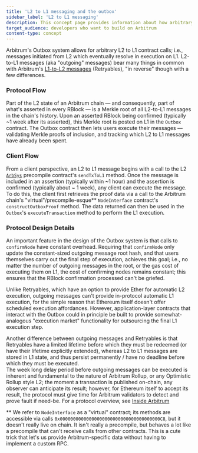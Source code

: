 ```yaml
---
title: 'L2 to L1 messaging and the outbox'
sidebar_label: 'L2 to L1 messaging'
description: This concept page provides information about how arbitrary messages are passed from L2 to L1
target_audience: developers who want to build on Arbitrum
content-type: concept
---
```


Arbitrum's Outbox system allows for arbitrary L2 to L1 contract calls; i.e., messages initiated from L2 which eventually resolve in execution on L1. L2-to-L1 messages (aka "outgoing" messages) bear many things in common with Arbitrum's [L1-to-L2 messages](./l1-to-l2-messaging.mdx) (Retryables), "in reverse" though with a few differences.

### Protocol Flow

Part of the L2 state of an Arbitrum chain — and consequently, part of what's asserted in every RBlock — is a Merkle root of all L2-to-L1 messages in the chain's history. Upon an asserted RBlock being confirmed (typically ~1 week after its asserted), this Merkle root is posted on L1 in the `Outbox` contract. The Outbox contract then lets users execute their messages — validating Merkle proofs of inclusion, and tracking which L2 to L1 messages have already been spent.

### Client Flow

From a client perspective, an L2 to L1 message begins with a call to the L2 [`ArbSys`](/for-devs/dev-tools-and-resources/precompiles.mdx#arbsys) precompile contract's `sendTxToL1` method. Once the message is included in an assertion (typically within ~1 hour) and the assertion is confirmed (typically about ~ 1 week), any client can execute the message. To do this, the client first retrieves the proof data via a call to the Arbitrum chain's "virtual"/precompile-esque\*\* `NodeInterface` contract's `constructOutboxProof` method. The data returned can then be used in the `Outbox`'s `executeTransaction` method to perform the L1 execution.

### Protocol Design Details

An important feature in the design of the Outbox system is that calls to `confirmNode` have constant overhead. Requiring that `confirmNode` only update the constant-sized outgoing message root hash, and that users themselves carry out the final step of execution, achieves this goal; i.e., no matter the number of outgoing messages in the root, or the gas cost of executing them on L1, the cost of confirming nodes remains constant; this ensures that the RBlock confirmation processed can't be griefed.

Unlike Retryables, which have an option to provide Ether for automatic L2 execution, outgoing messages can't provide in-protocol automatic L1 execution, for the simple reason that Ethereum itself doesn't offer scheduled execution affordances. However, application-layer contracts that interact with the Outbox could in principle be built to provide somewhat-analogous "execution market" functionality for outsourcing the final L1 execution step.

Another difference between outgoing messages and Retryables is that Retryables have a limited lifetime before which they must be redeemed (or have their lifetime explicitly extended), whereas L2 to L1 messages are stored in L1 state, and thus persist permanently / have no deadline before which they must be executed.  
The week long delay period before outgoing messages can be executed is inherent and fundamental to the nature of Arbitrum Rollup, or any Optimistic Rollup style L2; the moment a transaction is published on-chain, any observer can anticipate its result; however, for Ethereum itself to accept its result, the protocol must give time for Arbitrum validators to detect and prove fault if need-be. For a protocol overview, see [Inside Arbitrum](../inside-arbitrum-nitro/inside-arbitrum-nitro.mdx)

\*\* We refer to `NodeInterface` as a "virtual" contract; its methods are accessible via calls `0x00000000000000000000000000000000000000C8`, but it doesn't really live on chain. It isn't really a precompile, but behaves a lot like a precompile that can't receive calls from other contracts. This is a cute trick that let's us provide Arbitrum-specific data without having to implement a custom RPC.
